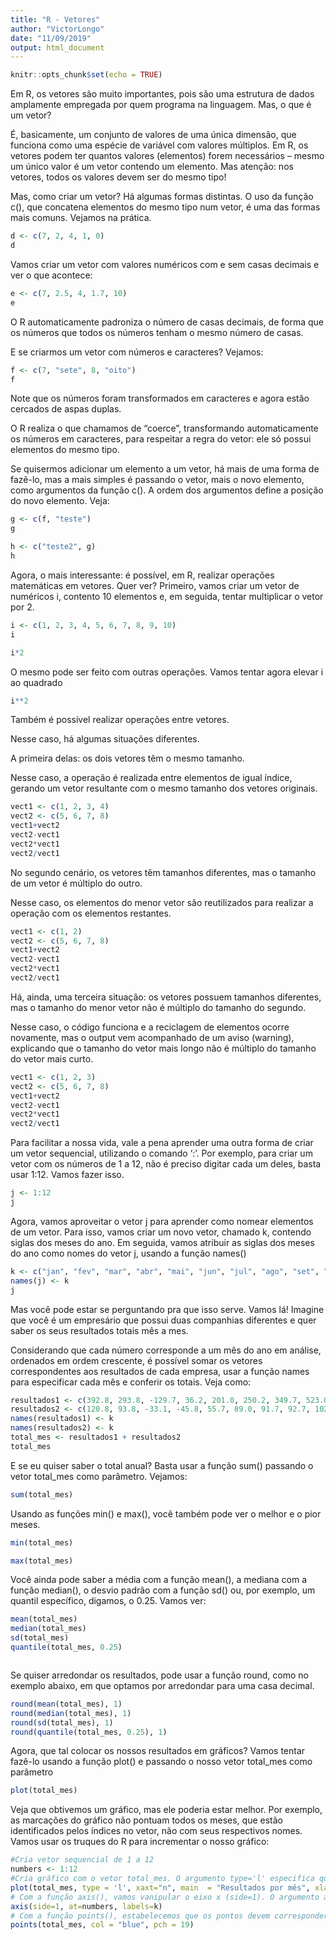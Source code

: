 ```yaml
---
title: "R - Vetores"
author: "VictorLongo"
date: "11/09/2019"
output: html_document
---
```


```r
knitr::opts_chunk$set(echo = TRUE)
```

Em R, os vetores são muito importantes, pois são uma estrutura de dados amplamente empregada por quem programa na linguagem. Mas, o que é um vetor?

É, basicamente, um conjunto de valores de uma única dimensão, que funciona como uma espécie de variável com valores múltiplos. Em R, os vetores podem ter quantos valores (elementos) forem necessários – mesmo um único valor é um vetor contendo um elemento. Mas atenção: nos vetores, todos os valores devem ser do mesmo tipo!

Mas, como criar um vetor? Há algumas formas distintas. O uso da função c(), que concatena elementos do mesmo tipo num vetor, é uma das formas mais comuns. Vejamos na prática.

```r
d <- c(7, 2, 4, 1, 0)
d

```




Vamos criar um vetor com valores numéricos com e sem casas decimais e ver o que acontece:

```r
e <- c(7, 2.5, 4, 1.7, 10)
e

```

O R automaticamente padroniza o número de casas decimais, de forma que os números que todos os números tenham o mesmo número de casas. 

E se criarmos um vetor com números e caracteres? Vejamos:

```r
f <- c(7, "sete", 8, "oito")
f

```

Note que os números foram transformados em caracteres e agora estão cercados de aspas duplas. 

O R realiza o que chamamos de “coerce”, transformando automaticamente os números em caracteres, para respeitar a regra do vetor: ele só possui elementos do mesmo tipo.

Se quisermos adicionar um elemento a um vetor, há mais de uma forma de fazê-lo, mas a mais simples é passando o vetor, mais o novo elemento, como argumentos da função c(). A ordem dos argumentos define a posição do novo elemento. Veja:

```r
g <- c(f, "teste")
g

```
```r
h <- c("teste2", g)
h

```

Agora, o mais interessante: é possível, em R, realizar operações matemáticas em vetores. Quer ver? Primeiro, vamos criar um vetor de numéricos i, contento 10 elementos e, em seguida, tentar multiplicar o vetor por 2.

```r
i <- c(1, 2, 3, 4, 5, 6, 7, 8, 9, 10)
i
```


```r
i*2
```

O mesmo pode ser feito com outras operações. Vamos tentar agora elevar i ao quadrado

```r
i**2
```

Também é possível realizar operações entre vetores.

Nesse caso, há algumas situações diferentes.

A primeira delas: os dois vetores têm o mesmo tamanho.

Nesse caso, a operação é realizada entre elementos de igual índice, gerando um vetor resultante com o mesmo tamanho dos vetores originais.

```r
vect1 <- c(1, 2, 3, 4)
vect2 <- c(5, 6, 7, 8)
vect1+vect2
vect2-vect1
vect2*vect1
vect2/vect1
```

No segundo cenário, os vetores têm tamanhos diferentes, mas o tamanho de um vetor é múltiplo do outro.

Nesse caso, os elementos do menor vetor são reutilizados para realizar a operação com os elementos restantes.

```r
vect1 <- c(1, 2)
vect2 <- c(5, 6, 7, 8)
vect1+vect2
vect2-vect1
vect2*vect1
vect2/vect1
```

Há, ainda, uma terceira situação: os vetores possuem tamanhos diferentes, mas o tamanho do menor vetor não é múltiplo do tamanho do segundo. 

Nesse caso, o código funciona e a reciclagem de elementos ocorre novamente, mas o output vem acompanhado de um aviso (warning), explicando que o tamanho do vetor mais longo  não é múltiplo do tamanho do vetor mais curto.

```r
vect1 <- c(1, 2, 3)
vect2 <- c(5, 6, 7, 8)
vect1+vect2
vect2-vect1
vect2*vect1
vect2/vect1
```

Para facilitar a nossa vida, vale a pena aprender uma outra forma de criar um vetor sequencial, utilizando o comando ‘:’. Por exemplo, para criar um vetor com os números de 1 a 12, não é preciso digitar cada um deles, basta usar 1:12. Vamos fazer isso.

```r
j <- 1:12
j
```

Agora, vamos aproveitar o vetor j para aprender como nomear elementos de um vetor. Para isso, vamos criar um novo vetor, chamado k, contendo siglas dos meses do ano. Em seguida, vamos atribuir as siglas dos meses do ano como nomes do vetor j, usando a função names()

```r
k <- c("jan", "fev", "mar", "abr", "mai", "jun", "jul", "ago", "set", "out", "nov", "dez")
names(j) <- k
j
```

Mas você pode estar se perguntando pra que isso serve. Vamos lá! Imagine que você é um empresário que possui duas companhias diferentes e quer saber os seus resultados totais mês a mes.

Considerando que cada número corresponde a um mês do ano em análise, ordenados em ordem crescente, é possível somar os vetores correspondentes aos resultados de cada empresa, usar a função names para especificar cada mês e conferir os totais. Veja como:

```r
resultados1 <- c(392.8, 293.8, -129.7, 36.2, 201.0, 250.2, 349.7, 523.0, 340.0, 223.93, 450.0, 560.0)
resultados2 <- c(120.8, 93.8, -33.1, -45.8, 55.7, 89.0, 91.7, 92.7, 102.1, 107.4, 203.0, 250.6)
names(resultados1) <- k
names(resultados2) <- k
total_mes <- resultados1 + resultados2
total_mes

```

E se eu quiser saber o total anual? Basta usar a função sum() passando o vetor total_mes como parâmetro. Vejamos:
```r
sum(total_mes)
```

Usando as funções min() e max(), você também pode ver o melhor e o pior meses.
```r
min(total_mes)
```

```r
max(total_mes)
```
Você ainda pode saber a média com a função mean(), a mediana com a função median(), o desvio padrão com a função sd() ou, por exemplo, um quantil específico, digamos, o 0.25. Vamos ver:

```r
mean(total_mes)
median(total_mes)
sd(total_mes)
quantile(total_mes, 0.25)
```

```r
```

Se quiser arredondar os resultados, pode usar a função round, como no exemplo abaixo, em que optamos por arredondar para uma casa decimal.

```r
round(mean(total_mes), 1)
round(median(total_mes), 1)
round(sd(total_mes), 1)
round(quantile(total_mes, 0.25), 1)
```

Agora, que tal colocar os nossos resultados em gráficos? Vamos tentar fazê-lo usando a função plot() e passando o nosso vetor total_mes como parâmetro
```r
plot(total_mes)
```

Veja que obtivemos um gráfico, mas ele poderia estar melhor. Por exemplo, as marcações do gráfico não pontuam todos os meses, que estão identificados pelos índices no vetor, não com seus respectivos nomes. Vamos usar os truques do R para incrementar o nosso gráfico:
```r
#Cria vetor sequencial de 1 a 12
numbers <- 1:12
#Cria gráfico com o vetor total_mes. O argumento type='l' especifica que será um gráfico de linha. O argumento xaxt = 'n' especifica que os valores numéricos do eixo x devem ser apagados. Main, xlab e ylab são os títulos principal e as "legendas" dos eixos x e y respectivamente. 
plot(total_mes, type = 'l', xaxt="n", main  = "Resultados por mês", xlab = "Meses do Ano", ylab = "Resultado")
# Com a função axis(), vamos vanipular o eixo x (side=1). O argumento at especifica que quero usar o vetor numbers (1 a 12) como marcações do eixo x, utilizando os nomes contidos no vetor "labels", que tem os nomes encurtados dos meses.
axis(side=1, at=numbers, labels=k)
# Com a função points(), estabelecemos que os pontos devem corresponder aos valores do vetor total_mes. O argumento col define azul ("blue") como cor dos pontos, enquanto pch define o tipo de marcador sobre o ponto (19 corresponde a círculo sólido).  
points(total_mes, col = "blue", pch = 19)
```

